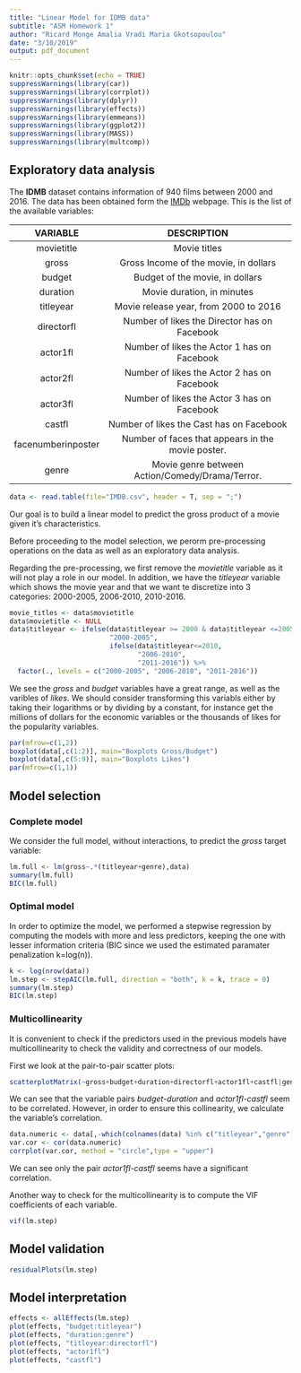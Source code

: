 ```yaml
---
title: "Linear Model for IDMB data"
subtitle: "ASM Homework 1"
author: "Ricard Monge Amalia Vradi Maria Gkotsopoulou"
date: "3/10/2019"
output: pdf_document
---
```


```r
knitr::opts_chunk$set(echo = TRUE)
suppressWarnings(library(car))
suppressWarnings(library(corrplot))
suppressWarnings(library(dplyr))
suppressWarnings(library(effects))
suppressWarnings(library(emmeans))
suppressWarnings(library(ggplot2))
suppressWarnings(library(MASS))
suppressWarnings(library(multcomp))
```

## Exploratory data analysis

The **IDMB** dataset contains information of 940 films between 2000 and 2016.
The data has been obtained form the [IMDb](https:\\www.imdb.com) webpage. This is the list of the available variables:

VARIABLE        | DESCRIPTION                          
:--------------:|:-------------------------------------:
movietitle      | Movie titles
gross           | Gross Income of the movie, in dollars
budget          | Budget of the movie, in dollars
duration        | Movie duration, in minutes
titleyear       | Movie release year, from 2000 to 2016
directorfl      | Number of likes the Director has on Facebook
actor1fl        | Number of likes the Actor 1 has on Facebook
actor2fl        | Number of likes the Actor 2 has on Facebook
actor3fl        | Number of likes the Actor 3 has on Facebook
castfl          | Number of likes the Cast has on Facebook
facenumberinposter | Number of faces that appears in the movie poster.
genre           | Movie genre between Action/Comedy/Drama/Terror.

```r
data <- read.table(file="IMDB.csv", header = T, sep = ";")
```

Our goal is to build a linear model to predict the gross product of a movie given it's characteristics.

Before proceeding to the model selection, we perorm pre-processing operations on the data as well as an exploratory data analysis.

Regarding the pre-processing, we first remove the *movietitle* variable as it will not play a role in our model. In addition, we have the *titleyear* variable which shows the movie year and that we want te discretize into 3 categories: 2000-2005, 2006-2010, 2010-2016.
```r
movie_titles <- data$movietitle
data$movietitle <- NULL
data$titleyear <- ifelse(data$titleyear >= 2000 & data$titleyear <=2005,
                         "2000-2005",
                         ifelse(data$titleyear<=2010,
                                "2006-2010",
                                "2011-2016")) %>% 
  factor(., levels = c("2000-2005", "2006-2010", "2011-2016"))
```

  
We see the *gross* and *budget* variables have a great range, as well as the varibles of *likes*. We should consider transforming this variabls either by taking their logarithms or by dividing by a constant, for instance get the millions of dollars for the economic variables or the thousands of likes for the popularity variables.
```r
par(mfrow=c(1,2))
boxplot(data[,c(1:2)], main="Boxplots Gross/Budget")
boxplot(data[,c(5:9)], main="Boxplots Likes")
par(mfrow=c(1,1))
```

## Model selection

### Complete model
 
We consider the full model, without interactions, to predict the *gross* target variable:


```r
lm.full <- lm(gross~.*(titleyear+genre),data)
summary(lm.full)
BIC(lm.full)
```

### Optimal model

In order to optimize the model, we performed a stepwise regression by computing the models with more and less predictors, keeping the one with lesser information criteria (BIC since we used the estimated paramater penalization k=log(n)).

```r
k <- log(nrow(data))
lm.step <- stepAIC(lm.full, direction = "both", k = k, trace = 0)
summary(lm.step)
BIC(lm.step)
```
### Multicollinearity

It is convenient to check if the predictors used in the previous models have multicollinearity to check the validity and correctness of our models.

First we look at the pair-to-pair scatter plots:

```r
scatterplotMatrix(~gross+budget+duration+directorfl+actor1fl+castfl|genre, data, col=2:4)
```

We can see that the variable pairs *budget-duration* and *actor1fl-castfl* seem to be correlated. However, in order to ensure this collinearity, we calculate the variable's correlation.

```r
data.numeric <- data[,-which(colnames(data) %in% c("titleyear","genre"))]
var.cor <- cor(data.numeric)
corrplot(var.cor, method = "circle",type = "upper")
```

We can see only the pair *actor1fl-castfl* seems have a significant correlation.

Another way to check for the multicollinearity is to compute the VIF coefficients of each variable.

```r
vif(lm.step)
```

## Model validation

```r
residualPlots(lm.step)
```

## Model interpretation

```r
effects <- allEffects(lm.step)
plot(effects, "budget:titleyear")
plot(effects, "duration:genre")
plot(effects, "titleyear:directorfl")
plot(effects, "actor1fl")
plot(effects, "castfl")
```